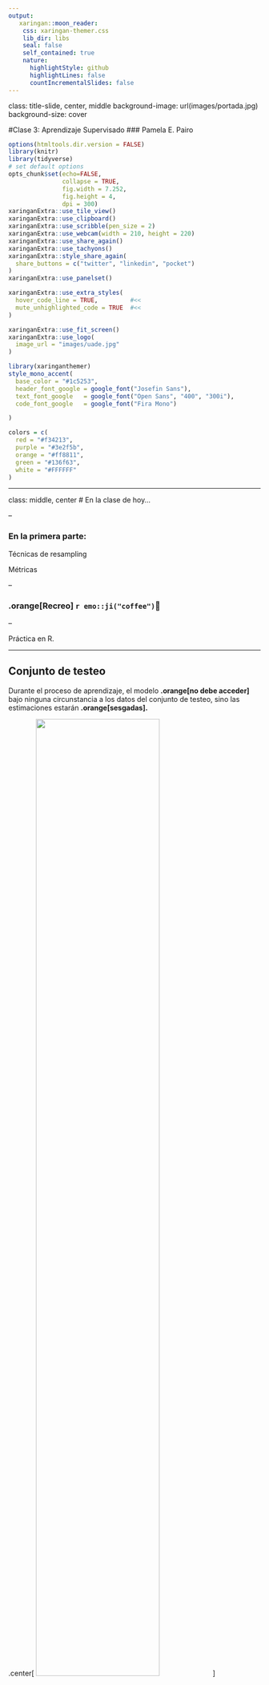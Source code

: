 ---
output:
   xaringan::moon_reader:
    css: xaringan-themer.css
    lib_dir: libs
    seal: false
    self_contained: true
    nature:
      highlightStyle: github
      highlightLines: false
      countIncrementalSlides: false
---

class: title-slide, center, middle
background-image: url(images/portada.jpg)
background-size: cover

#Clase 3: Aprendizaje Supervisado
### Pamela E. Pairo

```{r setup, include = FALSE}
options(htmltools.dir.version = FALSE)
library(knitr)
library(tidyverse)
# set default options
opts_chunk$set(echo=FALSE,
               collapse = TRUE,
               fig.width = 7.252,
               fig.height = 4,
               dpi = 300)
xaringanExtra::use_tile_view()
xaringanExtra::use_clipboard()
xaringanExtra::use_scribble(pen_size = 2)
xaringanExtra::use_webcam(width = 210, height = 220)
xaringanExtra::use_share_again()
xaringanExtra::use_tachyons()
xaringanExtra::style_share_again(
  share_buttons = c("twitter", "linkedin", "pocket")
)
xaringanExtra::use_panelset()
```

```{r xaringan-extra-styles, include=FALSE}
xaringanExtra::use_extra_styles(
  hover_code_line = TRUE,         #<<
  mute_unhighlighted_code = TRUE  #<<
)
```


```{r xaringan-logo, echo=FALSE}

xaringanExtra::use_fit_screen()
xaringanExtra::use_logo(
  image_url = "images/uade.jpg"
)
```

```{r xaringan-themer, include=FALSE, warning=FALSE}
library(xaringanthemer)
style_mono_accent(
  base_color = "#1c5253",
  header_font_google = google_font("Josefin Sans"),
  text_font_google   = google_font("Open Sans", "400", "300i"),
  code_font_google   = google_font("Fira Mono")

)

colors = c(
  red = "#f34213",
  purple = "#3e2f5b",
  orange = "#ff8811",
  green = "#136f63",
  white = "#FFFFFF"
)
```

---

class: middle, center
# En la clase de hoy...

--

### En la primera parte:

Técnicas de resampling

Métricas

--

### **.orange[Recreo]** `r emo::ji("coffee")`🧉

--

Práctica en R.

---

## Conjunto de testeo

Durante el proceso de aprendizaje, el modelo **.orange[no debe acceder]** bajo ninguna circunstancia a los datos del conjunto de testeo, sino las estimaciones estarán **.orange[sesgadas].**

.center[
<img src="images/split_data.png" width="70%"/>
]


.bg-washed-light-purple.b--light-purple.ba.bw2.br2.shadow-5.ph3.mt2[
El objetivo de un modelo de Machine Learning es que generalice bien frente a nuevos datos o datos no vistos por el modelo (set de testeo)
]

---
# Conjunto de validación

El conjunto de validación se utiliza para ajustar los hiperparámetros y luego se hace la selección de modelos.

Importante para evitar el overfitting y obtener modelos estables.

1- Selección de hiperparámetros

2- Selección de modelos usando el conjunto de validación

3- Encontrar la mejor configuración de hiperparámetros según la métrica elegida

4- Evaluación final con el conjunto de testeo

---
# Muestreo estratificado

.center[
<img src="images/estratificado.png" width="100%"/>
]
---
# Cross-validation

.center[
<img src="images/cross.png" width="100%"/>
]
---
class: inverse, middle, center

#Métricas

---

#El conjunto de test

Las métricas ayudan a capturar objetivos reales en forma cuantitativa (no todos los errores son iguales)

.center[
<img src="images/split_data.png" width="70%"/>
]
---
#Métricas para Regresión

**.orange[Mean Square Error (MSE)]**

.center[
<img src="images/mse.png" width="40%"/>
]

**.orange[Root Mean Square Error (RMSE)]**

.center[
<img src="images/rmse.png" width="40%"/>
]

**.orange[Mean Absolute Error (MAE)]**

.center[
<img src="images/mae.png" width="40%"/>
]

---

### Métricas para Clasificación: Matriz de Confusión

Se quiere que los elementos diagonales tengan valores grandes y los no diagonales valores chicos

.center[
<img src="images/confusion_matrix.png" width="70%"/>
]
---
#Accuracy

.center[
$\LARGE Accuracy = \frac{TP + TN}{TP+TN+FP+FN}$
]

.center[
<img src="images/matrix.png" width="70%"/>
]

--

No es adecuado cuando los datos están **.purple[muy desbalanceados.]** Le da mayor importancia a la clase mayoritaria.
---
#Precision

A mas precisión menos errores de tipo I (falsos positivos)

.center[
$\LARGE Precision = \frac{TP}{TP+FP}$
]

.center[
<img src="images/matrix.png" width="70%"/>
]

---
#Recall (Sensitividad)

Encuentra todos los positivos. Utilizar cuando se quiere minimizar los falsos negativos.

.center[
$\LARGE Recall = \frac{TP}{TP+FN}$
]

.center[
<img src="images/matrix.png" width="70%"/>
]

---
#F1 Score

Medida armónica entre Precision y recall

.center[
$\LARGE F1 = 2* \frac{precision * recall}{precision + recall}$
]

#Especificidad

.center[
$\LARGE Especificidad = \frac{TN}{TN + FP}$
]
---
#Curvas ROC

Puedo comparar modelos

AUC= área bajo la curva ROC, que también sirve para comparar modelos.

.center[
<img src="images/roc.png" width="65%"/>
]

---
class: inverse, middle, center

## Descanso `r emo::ji("party")` `r emo::ji("coffee")`🧉

```{r}

library(countdown)
countdown(minutes = 15, seconds = 0, font_size="7em", color_background = "white")

```

---

class: inverse, middle, center

#`r emo::ji("computer")`
#Manos a R!!
---
.pull-left[

]

.pull-right[

]
# Referencias

- [20 Popular Machine Learning Metrics. Part 1: Classification & Regression Evaluation Metrics](https://towardsdatascience.com/20-popular-machine-learning-metrics-part-1-classification-regression-evaluation-metrics-1ca3e282a2ce)

- [Aprendizaje Automático y las Métricas de Regresión](https://sitiobigdata.com/2018/08/27/machine-learning-metricas-regresion-mse/#)